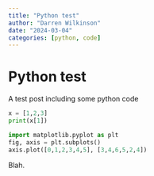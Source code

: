 ```yaml
---
title: "Python test"
author: "Darren Wilkinson"
date: "2024-03-04"
categories: [python, code]
---
```


# Python test

A test post including some python code
```python
x = [1,2,3]
print(x[1])

import matplotlib.pyplot as plt
fig, axis = plt.subplots()
axis.plot([0,1,2,3,4,5], [3,4,6,5,2,4])
```
Blah.
